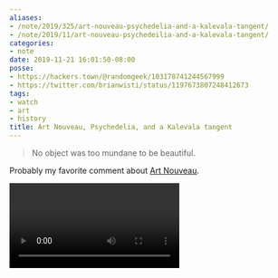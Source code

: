 ```yaml
---
aliases:
- /note/2019/325/art-nouveau-psychedelia-and-a-kalevala-tangent/
- /note/2019/11/art-nouveau-psychedeilia-and-a-kalevala-tangent/
categories:
- note
date: 2019-11-21 16:01:50-08:00
posse:
- https://hackers.town/@randomgeek/103178741244567999
- https://twitter.com/brianwisti/status/1197673807248412673
tags:
- watch
- art
- history
title: Art Nouveau, Psychedelia, and a Kalevala tangent
---
```


> No object was too mundane to be beautiful.

Probably my favorite comment about [Art Nouveau][].

<Video id="9vuqI2v2IRs" />

Whoa. The Wikipedia entry mentions that it was called "Kalevala style" in Finland. Which -- looking elsewhere
-- might be a little off. I mostly see references to [National Romanticism][], which is a bit of a mixed bag
historically speaking. For Finland it was an urge to assert itself as a _nation_ and not just some dirt swapped
back and forth between Russia and Sweden. Writing down the [Kalevala][] was a part of that same movement.

[Art Nouveau]: https://en.wikipedia.org/wiki/Art_Nouveau
[National Romanticism]: https://en.wikipedia.org/wiki/Romantic_nationalism
[Kalevala]: https://en.wikisource.org/wiki/The_Kalevala

And yeah [JRR Tolkien loved the Kalevala][], tying in another piece to hippy culture. I think every bookshelf
I saw as a kid had a copy of The Lord of the Rings.

[JRR Tolkien loved the Kalevala]: http://tolkiengateway.net/wiki/Kalevala
